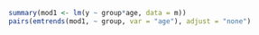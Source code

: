 ```r
summary(mod1 <- lm(y ~ group*age, data = m))
pairs(emtrends(mod1, ~ group, var = "age"), adjust = "none")
```
